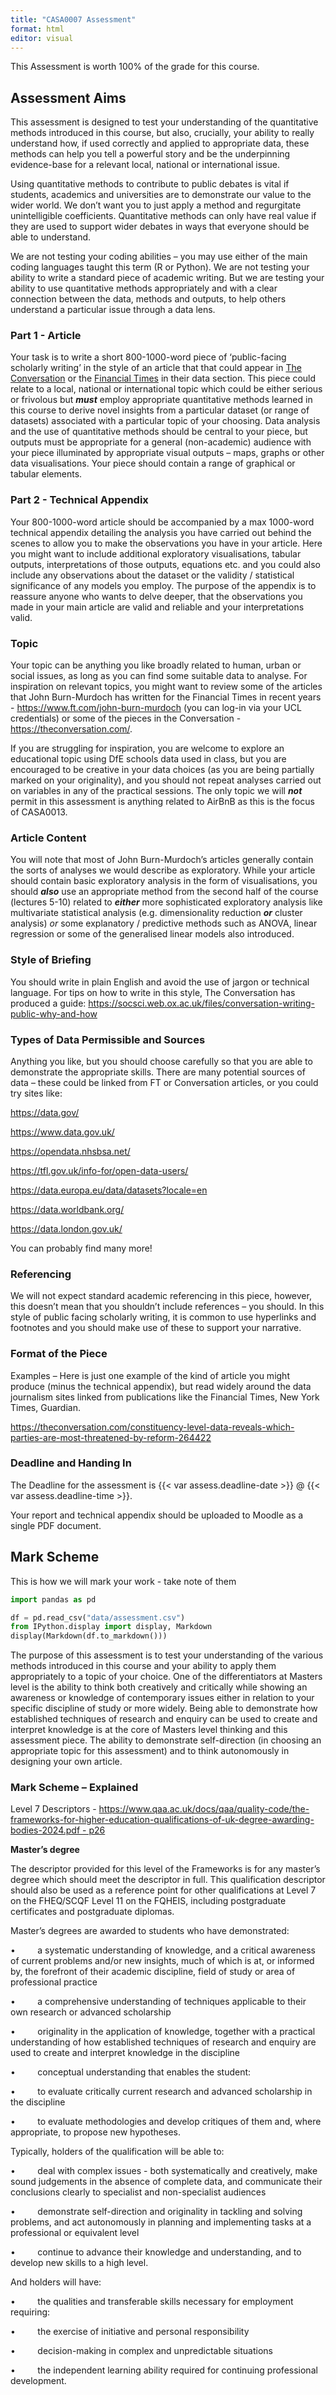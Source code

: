 ```yaml
---
title: "CASA0007 Assessment"
format: html
editor: visual
---
```


This Assessment is worth 100% of the grade for this course.

## Assessment Aims

This assessment is designed to test your understanding of the quantitative methods introduced in this course, but also, crucially, your ability to really understand how, if used correctly and applied to appropriate data, these methods can help you tell a powerful story and be the underpinning evidence-base for a relevant local, national or international issue.

Using quantitative methods to contribute to public debates is vital if students, academics and universities are to demonstrate our value to the wider world. We don’t want you to just apply a method and regurgitate unintelligible coefficients. Quantitative methods can only have real value if they are used to support wider debates in ways that everyone should be able to understand.

We are not testing your coding abilities – you may use either of the main coding languages taught this term (R or Python). We are not testing your ability to write a standard piece of academic writing. But we are testing your ability to use quantitative methods appropriately and with a clear connection between the data, methods and outputs, to help others understand a particular issue through a data lens.

### Part 1 - Article

Your task is to write a short 800-1000-word piece of ‘public-facing scholarly writing’ in the style of an article that that could appear in [The Conversation](https://theconversation.com/uk) or the [Financial Times](https://www.ft.com/ft-data) in their data section. This piece could relate to a local, national or international topic which could be either serious or frivolous but ***must*** employ appropriate quantitative methods learned in this course to derive novel insights from a particular dataset (or range of datasets) associated with a particular topic of your choosing. Data analysis and the use of quantitative methods should be central to your piece, but outputs must be appropriate for a general (non-academic) audience with your piece illuminated by appropriate visual outputs – maps, graphs or other data visualisations. Your piece should contain a range of graphical or tabular elements.

### Part 2 - Technical Appendix

Your 800-1000-word article should be accompanied by a max 1000-word technical appendix detailing the analysis you have carried out behind the scenes to allow you to make the observations you have in your article. Here you might want to include additional exploratory visualisations, tabular outputs, interpretations of those outputs, equations etc. and you could also include any observations about the dataset or the validity / statistical significance of any models you employ. The purpose of the appendix is to reassure anyone who wants to delve deeper, that the observations you made in your main article are valid and reliable and your interpretations valid.

### Topic

Your topic can be anything you like broadly related to human, urban or social issues, as long as you can find some suitable data to analyse. For inspiration on relevant topics, you might want to review some of the articles that John Burn-Murdoch has written for the Financial Times in recent years - <https://www.ft.com/john-burn-murdoch> (you can log-in via your UCL credentials) or some of the pieces in the Conversation - <https://theconversation.com/>.

If you are struggling for inspiration, you are welcome to explore an educational topic using DfE schools data used in class, but you are encouraged to be creative in your data choices (as you are being partially marked on your originality), and you should not repeat analyses carried out on variables in any of the practical sessions. The only topic we will ***not*** permit in this assessment is anything related to AirBnB as this is the focus of CASA0013.

### Article Content

You will note that most of John Burn-Murdoch’s articles generally contain the sorts of analyses we would describe as exploratory. While your article should contain basic exploratory analysis in the form of visualisations, you should ***also*** use an appropriate method from the second half of the course (lectures 5-10) related to ***either*** more sophisticated exploratory analysis like multivariate statistical analysis (e.g. dimensionality reduction ***or*** cluster analysis) *or* some explanatory / predictive methods such as ANOVA, linear regression or some of the generalised linear models also introduced.

### Style of Briefing

You should write in plain English and avoid the use of jargon or technical language. For tips on how to write in this style, The Conversation has produced a guide: <https://socsci.web.ox.ac.uk/files/conversation-writing-public-why-and-how>

### Types of Data Permissible and Sources

Anything you like, but you should choose carefully so that you are able to demonstrate the appropriate skills. There are many potential sources of data – these could be linked from FT or Conversation articles, or you could try sites like:

<https://data.gov/>

<https://www.data.gov.uk/>

<https://opendata.nhsbsa.net/>

<https://tfl.gov.uk/info-for/open-data-users/>  

<https://data.europa.eu/data/datasets?locale=en>

<https://data.worldbank.org/>

<https://data.london.gov.uk/>

You can probably find many more!

### Referencing

We will not expect standard academic referencing in this piece, however, this doesn’t mean that you shouldn’t include references – you should. In this style of public facing scholarly writing, it is common to use hyperlinks and footnotes and you should make use of these to support your narrative.

### Format of the Piece

Examples – Here is just one example of the kind of article you might produce (minus the technical appendix), but read widely around the data journalism sites linked from publications like the Financial Times, New York Times, Guardian.

<https://theconversation.com/constituency-level-data-reveals-which-parties-are-most-threatened-by-reform-264422>

### Deadline and Handing In

The Deadline for the assessment is {{< var assess.deadline-date >}} \@ {{< var assess.deadline-time >}}.

Your report and technical appendix should be uploaded to Moodle as a single PDF document.

## Mark Scheme

This is how we will mark your work - take note of them

```python
import pandas as pd

df = pd.read_csv("data/assessment.csv")
from IPython.display import display, Markdown
display(Markdown(df.to_markdown()))
```

The purpose of this assessment is to test your understanding of the various methods introduced in this course and your ability to apply them appropriately to a topic of your choice. One of the differentiators at Masters level is the ability to think both creatively and critically while showing an awareness or knowledge of contemporary issues either in relation to your specific discipline of study or more widely. Being able to demonstrate how established techniques of research and enquiry can be used to create and interpret knowledge is at the core of Masters level thinking and this assessment piece. The ability to demonstrate self-direction (in choosing an appropriate topic for this assessment) and to think autonomously in designing your own article.

### Mark Scheme – Explained

Level 7 Descriptors - [https://www.qaa.ac.uk/docs/qaa/quality-code/the-frameworks-for-higher-education-qualifications-of-uk-degree-awarding-bodies-2024.pdf - p26](https://www.qaa.ac.uk/docs/qaa/quality-code/the-frameworks-for-higher-education-qualifications-of-uk-degree-awarding-bodies-2024.pdf%20-%20p26)

**Master's degree**

The descriptor provided for this level of the Frameworks is for any master's degree which should meet the descriptor in full. This qualification descriptor should also be used as a reference point for other qualifications at Level 7 on the FHEQ/SCQF Level 11 on the FQHEIS, including postgraduate certificates and postgraduate diplomas.

Master's degrees are awarded to students who have demonstrated:

•         a systematic understanding of knowledge, and a critical awareness of current problems and/or new insights, much of which is at, or informed by, the forefront of their academic discipline, field of study or area of professional practice

•         a comprehensive understanding of techniques applicable to their own research or advanced scholarship

•         originality in the application of knowledge, together with a practical understanding of how established techniques of research and enquiry are used to create and interpret knowledge in the discipline

•         conceptual understanding that enables the student:

•         to evaluate critically current research and advanced scholarship in the discipline

•         to evaluate methodologies and develop critiques of them and, where appropriate, to propose new hypotheses.

Typically, holders of the qualification will be able to:

•         deal with complex issues - both systematically and creatively, make sound judgements in the absence of complete data, and communicate their conclusions clearly to specialist and non-specialist audiences

•         demonstrate self-direction and originality in tackling and solving problems, and act autonomously in planning and implementing tasks at a professional or equivalent level

•         continue to advance their knowledge and understanding, and to develop new skills to a high level. 

And holders will have:

•         the qualities and transferable skills necessary for employment requiring:  

•         the exercise of initiative and personal responsibility

•         decision-making in complex and unpredictable situations

•         the independent learning ability required for continuing professional development.
